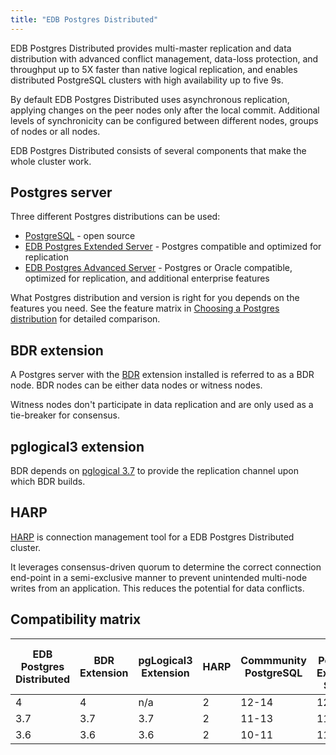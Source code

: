 ```yaml
---
title: "EDB Postgres Distributed"
---
```

EDB Postgres Distributed provides multi-master replication and data distribution with advanced conflict management, data-loss protection, and throughput up to 5X faster than native logical replication, and enables distributed PostgreSQL clusters with high availability up to five 9s.

By default EDB Postgres Distributed uses asynchronous replication, applying changes on the peer nodes only after the local commit. Additional levels of synchronicity can be configured between different nodes, groups of nodes or all nodes.

EDB Postgres Distributed consists of several components that make the whole cluster work.

## Postgres server

Three different Postgres distributions can be used:

- [PostgreSQL](https://www.postgresql.org/) - open source
- [EDB Postgres Extended Server](https://techsupport.enterprisedb.com/customer_portal/sw/2ndqpostgres/) - Postgres compatible and optimized for replication
- [EDB Postgres Advanced Server](/epas/latest) - Postgres or Oracle compatible, optimized for replication, and additional enterprise features

What Postgres distribution and version is right for you depends on the features you need.
See the feature matrix in [Choosing a Postgres distribution](/pgd/latest/choosing_server) for detailed comparison.


## BDR extension

A Postgres server with the [BDR](bdr) extension installed is referred to as a BDR
node. BDR nodes can be either data nodes or witness nodes.

Witness nodes don't participate in data replication and are only used as a
tie-breaker for consensus.

## pglogical3 extension

BDR depends on [pglogical 3.7](pglogical) to provide the replication
channel upon which BDR builds.

## HARP

[HARP](harp) is connection management tool for a EDB Postgres Distributed cluster.

It leverages consensus-driven quorum to determine the correct connection end-point
in a semi-exclusive manner to prevent unintended multi-node writes from an
application. This reduces the potential for data conflicts.


## Compatibility matrix

| EDB Postgres <br/> Distributed | BDR <br/> Extension | pgLogical3 <br/> Extension | HARP  | Commmunity <br/> PostgreSQL | EDB Postgres <br/> Extended Server  | EDB Postgres <br/> Advanced Server  | PGD <br/> CLI |
| -------------| --------- | ---------- | ---- | ---------- | --------------- | --------------- | --- |
| 4            | 4         | n/a        | 2    | 12-14      | 12-14           | 12-14           | 1   |
| 3.7          | 3.7       | 3.7        | 2    | 11-13      | 11-13           | 11-13           | n/a |
| 3.6          | 3.6       | 3.6        | 2    | 10-11      | 11              | n/a             | n/a |
